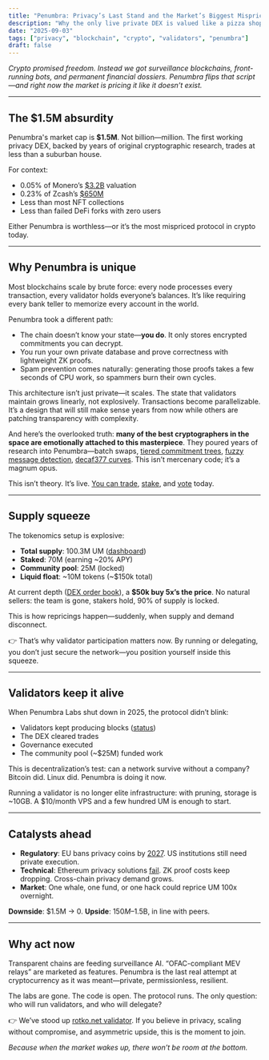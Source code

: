 ```yaml
---
title: "Penumbra: Privacy’s Last Stand and the Market’s Biggest Mispricing"
description: "Why the only live private DEX is valued like a pizza shop—and why running or delegating to a validator may be the smartest play in crypto today"
date: "2025-09-03"
tags: ["privacy", "blockchain", "crypto", "validators", "penumbra"]
draft: false
---
```


*Crypto promised freedom. Instead we got surveillance blockchains, front-running bots, and permanent
financial dossiers. Penumbra flips that script—and right now the market is pricing it like it
doesn’t exist.*

---

## The $1.5M absurdity

Penumbra's market cap is **$1.5M**.  Not billion—million. The first working privacy DEX, backed by
years of original cryptographic research, trades at less than a suburban house.

For context:
- 0.05% of Monero’s [$3.2B](https://messari.io/asset/monero) valuation  
- 0.23% of Zcash’s [$650M](https://messari.io/asset/zcash)  
- Less than most NFT collections  
- Less than failed DeFi forks with zero users  

Either Penumbra is worthless—or it’s the most mispriced protocol in crypto today.

---

## Why Penumbra is unique

Most blockchains scale by brute force: every node processes every transaction, every validator holds
everyone’s balances. It’s like requiring every bank teller to memorize every account in the world.  

Penumbra took a different path:  
- The chain doesn’t know your state—**you do**. It only stores encrypted commitments you can
  decrypt.  
- You run your own private database and prove correctness with lightweight ZK proofs.  
- Spam prevention comes naturally: generating those proofs takes a few seconds of CPU work, so
  spammers burn their own cycles.  

This architecture isn’t just private—it scales. The state that validators maintain grows linearly,
not explosively. Transactions become parallelizable. It’s a design that will still make sense years
from now while others are patching transparency with complexity.  

And here’s the overlooked truth: **many of the best cryptographers in the space are emotionally
attached to this masterpiece**. They poured years of research into Penumbra—batch swaps, [tiered
commitment trees](https://penumbra.zone/blog/tiered-commitment-tree), [fuzzy message
detection](https://protocol.penumbra.zone/main/crypto/fmd.html), [decaf377
curves](https://github.com/penumbra-zone/decaf377). This isn’t mercenary code; it’s a magnum opus.

This isn’t theory. It’s live. [You can trade](https://dex.penumbra.zone),
[stake](https://penumbra.zone/staking), and [vote](https://penumbra.zone/governance) today.

---

## Supply squeeze

The tokenomics setup is explosive:

- **Total supply**: 100.3M UM ([dashboard](https://tokenomics.penumbra.zone))  
- **Staked**: 70M (earning ~20% APY)  
- **Community pool**: 25M (locked)  
- **Liquid float**: ~10M tokens (~$150k total)  

At current depth ([DEX order book](https://dex.penumbra.zone)), a **$50k buy 5x’s the price**.  No
natural sellers: the team is gone, stakers hold, 90% of supply is locked.  

This is how repricings happen—suddenly, when supply and demand disconnect.  

👉 That’s why validator participation matters now. By running or delegating, you don’t just secure
the network—you position yourself inside this squeeze.

---

## Validators keep it alive

When Penumbra Labs shut down in 2025, the protocol didn’t blink:
- Validators kept producing blocks ([status](https://penumbra.zone/network))  
- The DEX cleared trades  
- Governance executed  
- The community pool (~$25M) funded work  

This is decentralization’s test: can a network survive without a company? Bitcoin did. Linux did.
Penumbra is doing it now.  

Running a validator is no longer elite infrastructure: with pruning, storage is ~10GB. A $10/month
VPS and a few hundred UM is enough to start.  

---

## Catalysts ahead

- **Regulatory**: EU bans privacy coins by
  [2027](https://fincrimecentral.com/eu-privacy-coins-anonymous-crypto-ban-2027/). US institutions
  still need private execution.  
- **Technical**: Ethereum privacy solutions [fail](https://tornado.cash). ZK proof costs keep
  dropping. Cross-chain privacy demand grows.  
- **Market**: One whale, one fund, or one hack could reprice UM 100x overnight.  

**Downside**: $1.5M → 0.  **Upside**: $150M–$1.5B, in line with peers.  

---

## Why act now

Transparent chains are feeding surveillance AI. “OFAC-compliant MEV relays” are marketed as
features. Penumbra is the last real attempt at cryptocurrency as it was meant—private,
permissionless, resilient.  

The labs are gone. The code is open. The protocol runs.  The only question: who will run validators,
and who will delegate?

👉 We’ve stood up [rotko.net validator](https://penumbra.rotko.net). If you believe in privacy,
scaling without compromise, and asymmetric upside, this is the moment to join.

*Because when the market wakes up, there won’t be room at the bottom.*
